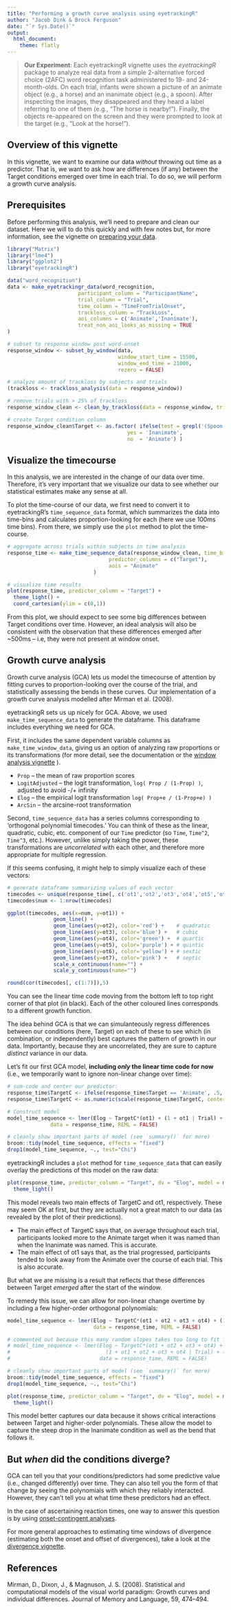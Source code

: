```yaml
---
title: "Performing a growth curve analysis using eyetrackingR"
author: "Jacob Dink & Brock Ferguson"
date: "`r Sys.Date()`"
output:
  html_document:
    theme: flatly
---
```

<!--
%\VignetteIndexEntry{Performing a growth curve analysis}
%\VignetteEngine{rmarkdown::render}
%\VignetteEncoding{UTF-8}
-->

> **Our Experiment**: Each eyetrackingR vignette uses the *eyetrackingR* package to analyze real data from a simple 2-alternative forced choice (2AFC) word recognition task administered to 19- and 24-month-olds.
> On each trial, infants were shown a picture of an animate object (e.g., a horse) and an inanimate object (e.g., a spoon). After inspecting the images, they disappeared and they heard a label referring to one of them (e.g., "The horse is nearby!"). Finally, the objects re-appeared on the screen and they were prompted to look at the target (e.g., "Look at the horse!").

## Overview of this vignette

In this vignette, we want to examine our data *without* throwing out time as a predictor. That is, we want to ask how are differences (if any) between the Target conditions emerged over time in each trial. To do so, we will perform a growth curve analysis.

## Prerequisites

Before performing this analysis, we'll need to prepare and clean our dataset. Here we will to do this quickly and with few notes but, for more information, see the vignette on [preparing your data](preparing_your_data_vignette.html).

```r
library("Matrix")
library("lme4")
library("ggplot2")
library("eyetrackingR")

data("word_recognition")
data <- make_eyetrackingr_data(word_recognition, 
                       participant_column = "ParticipantName",
                       trial_column = "Trial",
                       time_column = "TimeFromTrialOnset",
                       trackloss_column = "TrackLoss",
                       aoi_columns = c('Animate','Inanimate'),
                       treat_non_aoi_looks_as_missing = TRUE
)

# subset to response window post word-onset
response_window <- subset_by_window(data, 
                                    window_start_time = 15500, 
                                    window_end_time = 21000, 
                                    rezero = FALSE)

# analyze amount of trackloss by subjects and trials
(trackloss <- trackloss_analysis(data = response_window))

# remove trials with > 25% of trackloss
response_window_clean <- clean_by_trackloss(data = response_window, trial_prop_thresh = .25)

# create Target condition column
response_window_clean$Target <- as.factor( ifelse(test = grepl('(Spoon|Bottle)', response_window_clean$Trial), 
                                       yes = 'Inanimate', 
                                       no  = 'Animate') )
```

## Visualize the timecourse

In this analysis, we are interested in the change of our data over time. Therefore, it's very important that we visualize our data to see whether our statistical estimates make any sense at all.

To plot the time-course of our data, we first need to convert it to eyetrackingR's `time_sequence_data` format, which summarizes the data into time-bins and calculates proportion-looking for each (here we use 100ms time bins). From there, we simply use the `plot` method to plot the time-course.

```r
# aggregate across trials within subjects in time analysis
response_time <- make_time_sequence_data(response_window_clean, time_bin_size = 100, 
                                 predictor_columns = c("Target"),
                                 aois = "Animate"
                            )

# visualize time results
plot(response_time, predictor_column = "Target") + 
  theme_light() +
  coord_cartesian(ylim = c(0,1))
```

From this plot, we should expect to see some big differences between Target conditions over time. However, an ideal analysis will also be consistent with the observation that these differences emerged after ~500ms -- i.e, they were not present at window onset.

## Growth curve analysis

Growth curve analysis (GCA) lets us model the timecourse of attention by fitting curves to proportion-looking over the course of the trial, and statistically assessing the bends in these curves.  Our implementation of a growth curve analysis modelled after Mirman et al. (2008).

eyetrackingR sets us up nicely for GCA. Above, we used `make_time_sequence_data` to generate the dataframe. This dataframe includes everything we need for GCA.

First, it includes the same dependent variable columns as `make_time_window_data`, giving us an option of analyzing raw proportions or its transformations (for more detail, see the documentation or the [window analysis vignette](window analysis_vignette.html) ).

* `Prop` -- the mean of raw proportion scores
* `LogitAdjusted` -- the logit transformation, `log( Prop / (1-Prop) )`, adjusted to avoid -/+ infinity
* `Elog` -- the empirical logit transformation `log( Prop+e / (1-Prop+e) )`
* `ArcSin` -- the arcsine-root transformation 

Second, `time_sequence_data` has a series columns corresponding to 'orthogonal polynomial timecodes.' You can think of these as the linear, quadratic, cubic, etc. component of our `Time` predictor (so `Time`, `Time^2`, `Time^3`, etc.). However, unlike simply taking the power, these transformations are *uncorrelated* with each other, and therefore more appropriate for multiple regression.

If this seems confusing, it might help to simply visualize each of these vectors:

```r
# generate dataframe summarizing values of each vector
timecodes <- unique(response_time[, c('ot1','ot2','ot3','ot4','ot5','ot6','ot7')])
timecodes$num <- 1:nrow(timecodes)

ggplot(timecodes, aes(x=num, y=ot1)) +
               geom_line() +
               geom_line(aes(y=ot2), color='red') +    # quadratic
               geom_line(aes(y=ot3), color='blue') +   # cubic
               geom_line(aes(y=ot4), color='green') +  # quartic
               geom_line(aes(y=ot5), color='purple') + # quintic 
               geom_line(aes(y=ot6), color='yellow') + # sextic
               geom_line(aes(y=ot7), color='pink') +   # septic
               scale_x_continuous(name="") +
               scale_y_continuous(name="")

round(cor(timecodes[, c(1:7)]),5)
```

You can see the linear time code moving from the bottom left to top right corner of that plot (in black). Each of the other coloured lines corresponds to a different growth function. 

The idea behind GCA is that we can simulanteously regress differences between our conditions (here, Target) on each of these to see which (in combination, or independently) best captures the pattern of growth in our data. Importantly, because they are uncorrelated, they are sure to capture *distinct* variance in our data.

Let's fit our first GCA model, **including *only* the linear time code for now** (i.e., we temporarily want to ignore non-linear change over time):

```r
# sum-code and center our predictor:
response_time$TargetC <- ifelse(response_time$Target == 'Animate', .5, -.5)
response_time$TargetC <- as.numeric(scale(response_time$TargetC, center=TRUE, scale=FALSE))

# Construct model
model_time_sequence <- lmer(Elog ~ TargetC*(ot1) + (1 + ot1 | Trial) + (1 + ot1 | ParticipantName), 
              data = response_time, REML = FALSE)

# cleanly show important parts of model (see `summary()` for more)
broom::tidy(model_time_sequence, effects = "fixed")
drop1(model_time_sequence, ~., test="Chi")
```

eyetrackingR includes a `plot` method for `time_sequence_data` that can easily overlay the predictions of this model on the raw data:

```r
plot(response_time, predictor_column = "Target", dv = "Elog", model = model_time_sequence) +
  theme_light()
```

This model reveals two main effects of TargetC and ot1, respectively. These may seem OK at first, but they are actually not a great match to our data (as revealed by the plot of their predictions). 

* The main effect of TargetC says that, on average throughout each trial, participants looked more to the Animate target when it was named than when the Inanimate was named. This is accurate. 
* The main effect of ot1 says that, as the trial progressed, participants tended to look away from the Animate over the course of each trial. This is also accurate. 

But what we are missing is a result that reflects that these differences between Target *emerged* after the start of the window.

To remedy this issue, we can allow for non-linear change overtime by including a few higher-order orthogonal polynomials:

```r
model_time_sequence <- lmer(Elog ~ TargetC*(ot1 + ot2 + ot3 + ot4) + (1 | Trial) + (1 | ParticipantName), 
                            data = response_time, REML = FALSE)

# commented out because this many random slopes takes too long to fit for a vignette
# model_time_sequence <- lmer(Elog ~ TargetC*(ot1 + ot2 + ot3 + ot4) + 
#                               (1 + ot1 + ot2 + ot3 + ot4 | Trial) + (1 + ot1 + ot2 + ot3 + ot4 | ParticipantName), 
#                             data = response_time, REML = FALSE)

# cleanly show important parts of model (see `summary()` for more)
broom::tidy(model_time_sequence, effects = "fixed")
drop1(model_time_sequence, ~., test="Chi")

plot(response_time, predictor_column = "Target", dv = "Elog", model = model_time_sequence) +
  theme_light()
```

This model better captures our data because it shows critical interactions between Target and higher-order polynomials. These allow the model to capture the steep drop in the Inanimate condition as well as the bend that follows it.

## But *when* did the conditions diverge?

GCA can tell you that your conditions/predictors had some predictive value (i.e., changed differently) over time. They can also tell you the form of that change by seeing the polynomials with which they reliably interacted. However, they can't tell you at what time these predictors had an effect.

In the case of ascertaining reaction times, one way to answer this question is by using [onset-contingent analyses](onset_contingent_analysis_vignette.html).

For more general approaches to estimating time windows of divergence (estimating both the onset and offset of divergences), take a look at the [divergence vignette](divergence_vignette.html).

## References

Mirman, D., Dixon, J., & Magnuson, J. S. (2008). Statistical and computational models of the visual world paradigm: Growth curves and individual differences. Journal of Memory and Language, 59, 474–494.